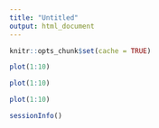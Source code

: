```yaml
---
title: "Untitled"
output: html_document
---
```


```r
knitr::opts_chunk$set(cache = TRUE)
```

```r
plot(1:10)
```

```r
plot(1:10)
```

```r
plot(1:10)
```

```r
sessionInfo()
```
